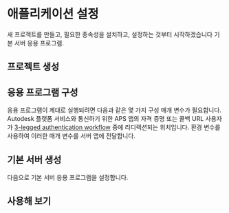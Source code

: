 

# 애플리케이션 설정

새 프로젝트를 만들고, 필요한 종속성을 설치하고, 설정하는 것부터 시작하겠습니다
기본 서버 응용 프로그램.

## 프로젝트 생성

<NodeJsVsCodeProject />

## 응용 프로그램 구성

응용 프로그램이 제대로 실행되려면 다음과 같은 몇 가지 구성 매개 변수가 필요합니다.
Autodesk 플랫폼 서비스와 통신하기 위한 APS 앱의 자격 증명 또는 콜백 URL
사용자가 [3-legged authentication workflow](https://aps.autodesk.com/en/docs/oauth/v2/tutorials/get-3-legged-token/) 중에 리디렉션되는 위치입니다.
환경 변수를 사용하여 이러한 매개 변수를 서버 앱에 전달합니다.

<NodeJsVsCodeConfig />

## 기본 서버 생성

다음으로 기본 서버 응용 프로그램을 설정합니다.

<NodeJsVsCodeServer />

## 사용해 보기

<NodeJsVsCodeTest />
